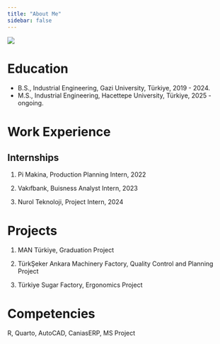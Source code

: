 ```yaml
---
title: "About Me"
sidebar: false 
---
```


![](assets/images/indir.jpg){fig-align="center"}

# Education

-   B.S., Industrial Engineering, Gazi University, Türkiye, 2019 - 2024.
-   M.S., Industrial Engineering, Hacettepe University, Türkiye, 2025 - ongoing.

# Work Experience
    
## Internships

1.  Pi Makina, Production Planning Intern, 2022

2.  Vakıfbank,  Buisness Analyst Intern, 2023

3.  Nurol Teknoloji, Project Intern, 2024

# Projects

1.   MAN Türkiye, Graduation Project 

2.  TürkŞeker Ankara Machinery Factory, Quality Control and Planning Project

3.  Türkiye Sugar Factory, Ergonomics Project


# Competencies

R, Quarto, AutoCAD, CaniasERP, MS Project
